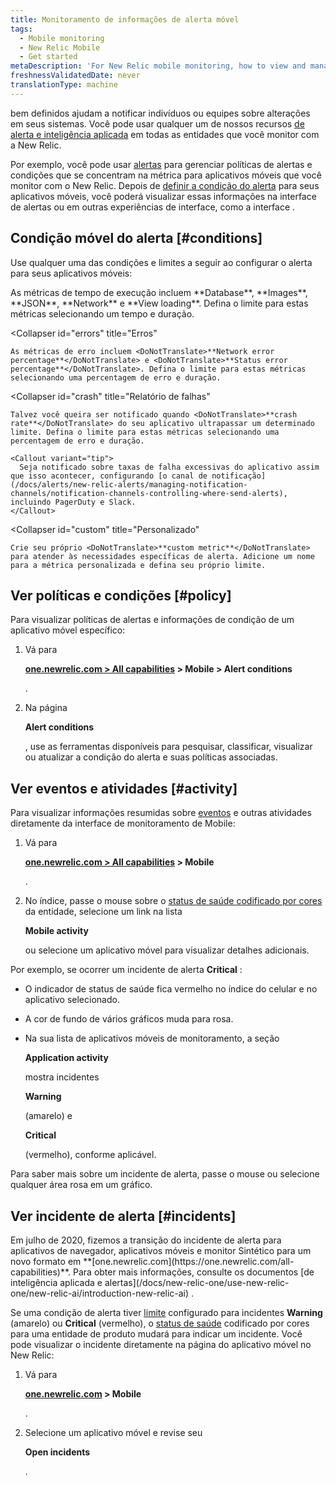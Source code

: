 ```yaml
---
title: Monitoramento de informações de alerta móvel
tags:
  - Mobile monitoring
  - New Relic Mobile
  - Get started
metaDescription: 'For New Relic mobile monitoring, how to view and manage alert policies, conditions, violations, and other activity and events.'
freshnessValidatedDate: never
translationType: machine
---
```


<InlinePopover type="alerts"/>bem definidos ajudam a notificar indivíduos ou equipes sobre alterações em seus sistemas. Você pode usar qualquer um de nossos recursos [de alerta e inteligência aplicada](/docs/alerts-applied-intelligence) em todas as entidades que você monitor com a New Relic.

Por exemplo, você pode usar [alertas](/docs/alerts-applied-intelligence/new-relic-alerts/get-started/introduction-alerts) para gerenciar políticas de alertas e condições que se concentram na métrica para aplicativos móveis que você monitor com o New Relic. Depois de [definir a condição do alerta](/docs/alerts-applied-intelligence/new-relic-alerts/alert-conditions/create-alert-conditions) para seus aplicativos móveis, você poderá visualizar essas informações na interface de alertas ou em outras experiências de interface, como a interface <InlinePopover type="mobile"/>.

## Condição móvel do alerta [#conditions]

Use qualquer uma das condições e limites a seguir ao configurar o alerta para seus aplicativos móveis:

<CollapserGroup>
  <Collapser
    id="execution"
    title="Tempo de execução"
  >
    As métricas de tempo de execução incluem <DoNotTranslate>**Database**</DoNotTranslate>, <DoNotTranslate>**Images**</DoNotTranslate>, <DoNotTranslate>**JSON**</DoNotTranslate>, <DoNotTranslate>**Network**</DoNotTranslate> e <DoNotTranslate>**View loading**</DoNotTranslate>. Defina o limite para estas métricas selecionando um tempo e duração.
  </Collapser>

  <Collapser
    id="errors"
    title="Erros"
  >
    As métricas de erro incluem <DoNotTranslate>**Network error percentage**</DoNotTranslate> e <DoNotTranslate>**Status error percentage**</DoNotTranslate>. Defina o limite para estas métricas selecionando uma percentagem de erro e duração.
  </Collapser>

  <Collapser
    id="crash"
    title="Relatório de falhas"
  >
    Talvez você queira ser notificado quando <DoNotTranslate>**crash rate**</DoNotTranslate> do seu aplicativo ultrapassar um determinado limite. Defina o limite para estas métricas selecionando uma percentagem de erro e duração.

    <Callout variant="tip">
      Seja notificado sobre taxas de falha excessivas do aplicativo assim que isso acontecer, configurando [o canal de notificação](/docs/alerts/new-relic-alerts/managing-notification-channels/notification-channels-controlling-where-send-alerts), incluindo PagerDuty e Slack.
    </Callout>
  </Collapser>

  <Collapser
    id="custom"
    title="Personalizado"
  >
    Crie seu próprio <DoNotTranslate>**custom metric**</DoNotTranslate> para atender às necessidades específicas de alerta. Adicione um nome para a métrica personalizada e defina seu próprio limite.
  </Collapser>
</CollapserGroup>

## Ver políticas e condições [#policy]

Para visualizar políticas de alertas e informações de condição de um aplicativo móvel específico:

1. Vá para

   <DoNotTranslate>**[one.newrelic.com > All capabilities](https://one.newrelic.com/all-capabilities) > Mobile > Alert conditions**</DoNotTranslate>

   .

2. Na página

   <DoNotTranslate>**Alert conditions**</DoNotTranslate>

   , use as ferramentas disponíveis para pesquisar, classificar, visualizar ou atualizar a condição do alerta e suas políticas associadas.

## Ver eventos e atividades [#activity]

Para visualizar informações resumidas sobre [eventos](/docs/alerts/new-relic-alerts-beta/getting-started/alerts-glossary#event) e outras atividades diretamente da interface de monitoramento de Mobile:

1. Vá para

   <DoNotTranslate>**[one.newrelic.com > All capabilities](https://one.newrelic.com/all-capabilities) > Mobile**</DoNotTranslate>

   .

2. No índice, passe o mouse sobre o [status de saúde codificado por cores](/docs/alerts/new-relic-alerts-beta/getting-started/alerts-glossary#health-status) da entidade, selecione um link na lista

   <DoNotTranslate>**Mobile activity**</DoNotTranslate>

   ou selecione um aplicativo móvel para visualizar detalhes adicionais.

Por exemplo, se ocorrer um incidente de alerta <DoNotTranslate>**Critical**</DoNotTranslate> :

* O indicador de status de saúde fica vermelho no índice do celular e no aplicativo selecionado.

* A cor de fundo de vários gráficos muda para rosa.

* Na sua lista de aplicativos móveis de monitoramento, a seção

  <DoNotTranslate>**Application activity**</DoNotTranslate>

  mostra incidentes

  <DoNotTranslate>**Warning**</DoNotTranslate>

  (amarelo) e

  <DoNotTranslate>**Critical**</DoNotTranslate>

  (vermelho), conforme aplicável.

Para saber mais sobre um incidente de alerta, passe o mouse ou selecione qualquer área rosa em um gráfico.

## Ver incidente de alerta [#incidents]

<Callout variant="important">
  Em julho de 2020, fizemos a transição do incidente de alerta para aplicativos de navegador, aplicativos móveis e monitor Sintético para um novo formato em <DoNotTranslate>**[one.newrelic.com](https://one.newrelic.com/all-capabilities)**</DoNotTranslate>. Para obter mais informações, consulte os documentos [de inteligência aplicada e alertas](/docs/new-relic-one/use-new-relic-one/new-relic-ai/introduction-new-relic-ai) .
</Callout>

Se uma condição de alerta tiver [limite](/docs/alerts/new-relic-alerts-beta/getting-started/alerts-glossary#alert-threshold) configurado para incidentes <DoNotTranslate>**Warning**</DoNotTranslate> (amarelo) ou <DoNotTranslate>**Critical**</DoNotTranslate> (vermelho), o [status de saúde](/docs/alerts/new-relic-alerts-beta/getting-started/alerts-glossary#health-status) codificado por cores para uma entidade de produto mudará para indicar um incidente. Você pode visualizar o incidente diretamente na página do aplicativo móvel no New Relic:

1. Vá para

   <DoNotTranslate>**[one.newrelic.com](https://one.newrelic.com/all-capabilities) > Mobile**</DoNotTranslate>

   .

2. Selecione um aplicativo móvel e revise seu

   <DoNotTranslate>**Open incidents**</DoNotTranslate>

   .
